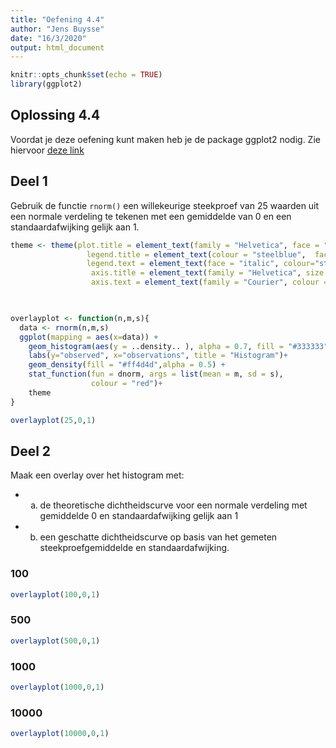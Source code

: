 ```yaml
---
title: "Oefening 4.4"
author: "Jens Buysse"
date: "16/3/2020"
output: html_document
---
```


```r
knitr::opts_chunk$set(echo = TRUE)
library(ggplot2)
```

## Oplossing 4.4

Voordat je deze oefening kunt maken heb je de package ggplot2 nodig. Zie hiervoor [deze link](https://www.dummies.com/programming/r/how-to-install-and-load-ggplot2-in-r/)


## Deel 1
Gebruik de functie `rnorm()` een willekeurige steekproef van 25 waarden uit een normale verdeling te tekenen met een gemiddelde van 0 en een standaardafwijking gelijk aan 1.

```r

theme <- theme(plot.title = element_text(family = "Helvetica", face = "bold", size = (15)), 
                 legend.title = element_text(colour = "steelblue",  face = "bold.italic", family = "Helvetica"), 
                 legend.text = element_text(face = "italic", colour="steelblue4",family = "Helvetica"), 
                  axis.title = element_text(family = "Helvetica", size = (10), colour = "steelblue4"),
                  axis.text = element_text(family = "Courier", colour = "cornflowerblue", size = (10)))
  


overlayplot <- function(n,m,s){
  data <- rnorm(n,m,s)
  ggplot(mapping = aes(x=data)) + 
    geom_histogram(aes(y = ..density.. ), alpha = 0.7, fill = "#333333") + 
    labs(y="observed", x="observations", title = "Histogram")+
    geom_density(fill = "#ff4d4d",alpha = 0.5) + 
    stat_function(fun = dnorm, args = list(mean = m, sd = s),
                  colour = "red")+
    theme
}

overlayplot(25,0,1)

```

## Deel 2 

Maak een overlay over het histogram met:

- (a) de theoretische dichtheidscurve voor een normale verdeling met gemiddelde 0 en standaardafwijking gelijk aan 1
- (b) een geschatte dichtheidscurve op basis van het gemeten steekproefgemiddelde en standaardafwijking.

### 100
```r
overlayplot(100,0,1)
```


### 500
```r
overlayplot(500,0,1)
```


### 1000
```r
overlayplot(1000,0,1)
```

### 10000
```r
overlayplot(10000,0,1)
```
